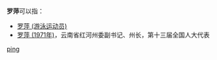 '''罗萍'''可以指：
* [[罗萍_(游泳运动员)|罗萍 (游泳运动员)]]
* [[罗萍_(1971年)|罗萍 (1971年)]]，云南省红河州委副书记、州长，第十三届全国人大代表

{{disambig}}

[[Category:二字罗姓人名消歧义|ping]]